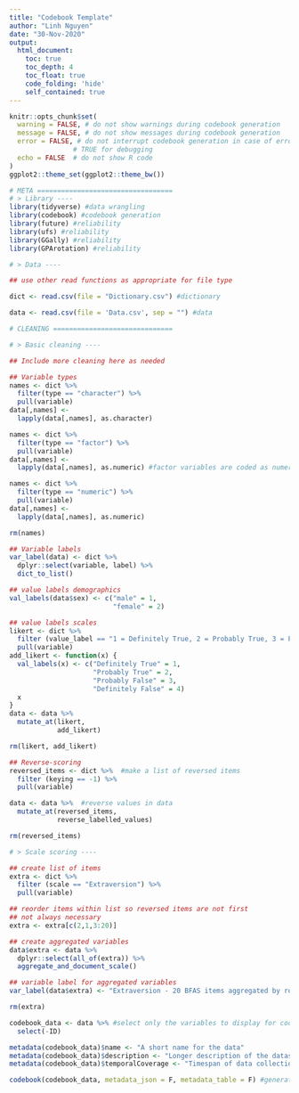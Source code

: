 ```yaml
---
title: "Codebook Template"
author: "Linh Nguyen"
date: "30-Nov-2020"
output:
  html_document:
    toc: true
    toc_depth: 4
    toc_float: true
    code_folding: 'hide'
    self_contained: true
---
```


```r
knitr::opts_chunk$set(
  warning = FALSE, # do not show warnings during codebook generation
  message = FALSE, # do not show messages during codebook generation
  error = FALSE, # do not interrupt codebook generation in case of errors,
                # TRUE for debugging
  echo = FALSE  # do not show R code
)
ggplot2::theme_set(ggplot2::theme_bw())
```

```r
# META ==================================
# > Library ----
library(tidyverse) #data wrangling
library(codebook) #codebook generation
library(future) #reliability
library(ufs) #reliability
library(GGally) #reliability
library(GPArotation) #reliability

# > Data ----

## use other read functions as appropriate for file type

dict <- read.csv(file = "Dictionary.csv") #dictionary

data <- read.csv(file = 'Data.csv', sep = "") #data

# CLEANING ==============================

# > Basic cleaning ----

## Include more cleaning here as needed

## Variable types 
names <- dict %>% 
  filter(type == "character") %>% 
  pull(variable)
data[,names] <- 
  lapply(data[,names], as.character)

names <- dict %>% 
  filter(type == "factor") %>% 
  pull(variable)
data[,names] <- 
  lapply(data[,names], as.numeric) #factor variables are coded as numeric for codebook purposes

names <- dict %>% 
  filter(type == "numeric") %>% 
  pull(variable)
data[,names] <- 
  lapply(data[,names], as.numeric)

rm(names)

## Variable labels
var_label(data) <- dict %>% 
  dplyr::select(variable, label) %>% 
  dict_to_list()

## value labels demographics
val_labels(data$sex) <- c("male" = 1,
                          "female" = 2) 

## value labels scales
likert <- dict %>% 
  filter (value_label == "1 = Definitely True, 2 = Probably True, 3 = Probably False, 4 = Definitely False") %>%
  pull(variable)
add_likert <- function(x) {
  val_labels(x) <- c("Definitely True" = 1,
                     "Probably True" = 2,
                     "Probably False" = 3,
                     "Definitely False" = 4)
  x
}
data <- data %>%
  mutate_at(likert, 
            add_likert)  

rm(likert, add_likert)

## Reverse-scoring 
reversed_items <- dict %>%  #make a list of reversed items
  filter (keying == -1) %>% 
  pull(variable)

data <- data %>%  #reverse values in data
  mutate_at(reversed_items,
            reverse_labelled_values)

rm(reversed_items)

# > Scale scoring ----

## create list of items
extra <- dict %>% 
  filter (scale == "Extraversion") %>% 
  pull(variable)

## reorder items within list so reversed items are not first
## not always necessary
extra <- extra[c(2,1,3:20)]

## create aggregated variables 
data$extra <- data %>% 
  dplyr::select(all_of(extra)) %>% 
  aggregate_and_document_scale()

## variable label for aggregated variables 
var_label(data$extra) <- "Extraversion - 20 BFAS items aggregated by rowMeans"

rm(extra)
```

```r
codebook_data <- data %>% #select only the variables to display for codebook
  select(-ID)

metadata(codebook_data)$name <- "A short name for the data"
metadata(codebook_data)$description <- "Longer description of the dataset"
metadata(codebook_data)$temporalCoverage <- "Timespan of data collection" 

codebook(codebook_data, metadata_json = F, metadata_table = F) #generate codebook, excluding some messy meta-data
```